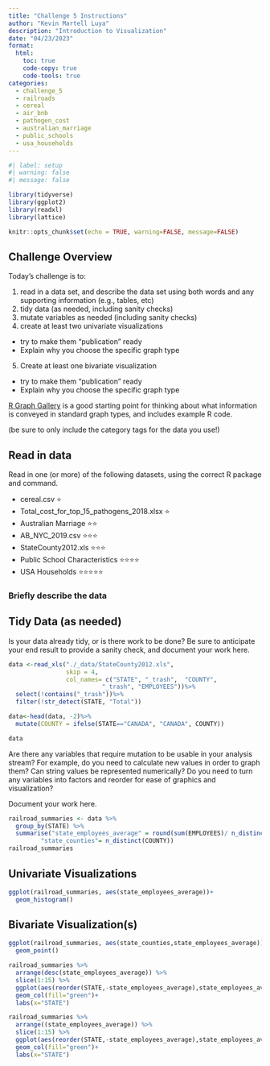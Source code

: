 ```yaml
---
title: "Challenge 5 Instructions"
author: "Kevin Martell Luya"
description: "Introduction to Visualization"
date: "04/23/2023"
format:
  html:
    toc: true
    code-copy: true
    code-tools: true
categories:
  - challenge_5
  - railroads
  - cereal
  - air_bnb
  - pathogen_cost
  - australian_marriage
  - public_schools
  - usa_households
---
```


```r
#| label: setup
#| warning: false
#| message: false

library(tidyverse)
library(ggplot2)
library(readxl)
library(lattice)

knitr::opts_chunk$set(echo = TRUE, warning=FALSE, message=FALSE)
```

## Challenge Overview

Today's challenge is to:

1)  read in a data set, and describe the data set using both words and any supporting information (e.g., tables, etc)
2)  tidy data (as needed, including sanity checks)
3)  mutate variables as needed (including sanity checks)
4)  create at least two univariate visualizations
   - try to make them "publication" ready
   - Explain why you choose the specific graph type
5)  Create at least one bivariate visualization
   - try to make them "publication" ready
   - Explain why you choose the specific graph type

[R Graph Gallery](https://r-graph-gallery.com/) is a good starting point for thinking about what information is conveyed in standard graph types, and includes example R code.

(be sure to only include the category tags for the data you use!)

## Read in data

Read in one (or more) of the following datasets, using the correct R package and command.

-   cereal.csv ⭐
-   Total_cost_for_top_15_pathogens_2018.xlsx ⭐
-   Australian Marriage ⭐⭐ 
-   AB_NYC_2019.csv ⭐⭐⭐
-   StateCounty2012.xls ⭐⭐⭐
-   Public School Characteristics ⭐⭐⭐⭐ 
-   USA Households ⭐⭐⭐⭐⭐

### Briefly describe the data

## Tidy Data (as needed)

Is your data already tidy, or is there work to be done? Be sure to anticipate your end result to provide a sanity check, and document your work here.

```r
data <-read_xls("./_data/StateCounty2012.xls",
                skip = 4,
                col_names= c("STATE", "_trash",  "COUNTY",
                          "_trash", "EMPLOYEES"))%>%
  select(!contains("_trash"))%>%
  filter(!str_detect(STATE, "Total"))

data<-head(data, -2)%>%
  mutate(COUNTY = ifelse(STATE=="CANADA", "CANADA", COUNTY))

data


```

Are there any variables that require mutation to be usable in your analysis stream? For example, do you need to calculate new values in order to graph them? Can string values be represented numerically? Do you need to turn any variables into factors and reorder for ease of graphics and visualization?

Document your work here.

```r
railroad_summaries <- data %>%
  group_by(STATE) %>%
  summarise("state_employees_average" = round(sum(EMPLOYEES)/ n_distinct(COUNTY)),
         "state_counties"= n_distinct(COUNTY)) 
railroad_summaries

```

## Univariate Visualizations
```r
ggplot(railroad_summaries, aes(state_employees_average))+
  geom_histogram()
```


## Bivariate Visualization(s)

```r
ggplot(railroad_summaries, aes(state_counties,state_employees_average))+
  geom_point()
```

```r
railroad_summaries %>% 
  arrange(desc(state_employees_average)) %>%
  slice(1:15) %>%
  ggplot(aes(reorder(STATE,-state_employees_average),state_employees_average))+
  geom_col(fill="green")+
  labs(x="STATE")
```
```r
railroad_summaries %>% 
  arrange((state_employees_average)) %>%
  slice(1:15) %>%
  ggplot(aes(reorder(STATE,-state_employees_average),state_employees_average))+
  geom_col(fill="green")+
  labs(x="STATE")
```
